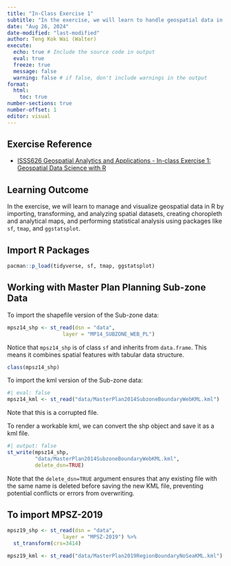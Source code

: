 ```yaml
---
title: "In-Class Exercise 1"
subtitle: "In the exercise, we will learn to handle geospatial data in R, create various maps, and perform statistical analysis using sf, tmap, and ggstatsplot."
date: "Aug 26, 2024"
date-modified: "last-modified"
author: Teng Kok Wai (Walter)
execute:
  echo: true # Include the source code in output
  eval: true
  freeze: true
  message: false
  warning: false # if false, don't include warnings in the output
format:
  html:
    toc: true
number-sections: true
number-offset: 1
editor: visual
---
```


## Exercise Reference

- [ISSS626 Geospatial Analytics and Applications - In-class Exercise 1: Geospatial Data Science with R](https://isss626-ay2024-25aug.netlify.app/in-class_ex/in-class_ex01/in-class_ex01)

## Learning Outcome

In the exercise, we will learn to manage and visualize geospatial data in R by importing, transforming, and analyzing spatial datasets, creating choropleth and analytical maps, and performing statistical analysis using packages like `sf`, `tmap`, and `ggstatsplot`.

## Import R Packages

```r
pacman::p_load(tidyverse, sf, tmap, ggstatsplot)
```

## Working with Master Plan Planning Sub-zone Data

To import the shapefile version of the Sub-zone data:

```r
mpsz14_shp <- st_read(dsn = "data",
                  layer = "MP14_SUBZONE_WEB_PL")
```

Notice that `mpsz14_shp` is of class `sf` and inherits from `data.frame`. This means it combines spatial features with tabular data structure.

```r
class(mpsz14_shp)
```

To import the kml version of the Sub-zone data:

```r
#| eval: false
mpsz14_kml <- st_read("data/MasterPlan2014SubzoneBoundaryWebKML.kml")
```

Note that this is a corrupted file.

To render a workable kml, we can convert the shp object and save it as a kml file.

```r
#| output: false
st_write(mpsz14_shp,
         "data/MasterPlan2014SubzoneBoundaryWebKML.kml",
         delete_dsn=TRUE)
```

Note that the `delete_dsn=TRUE` argument ensures that any existing file with the same name is deleted before saving the new KML file, preventing potential conflicts or errors from overwriting.

## To import MPSZ-2019

```r
mpsz19_shp <- st_read(dsn = "data",
                  layer = "MPSZ-2019") %>%
  st_transform(crs=3414)
```

```r
mpsz19_kml <- st_read("data/MasterPlan2019RegionBoundaryNoSeaKML.kml")
```
